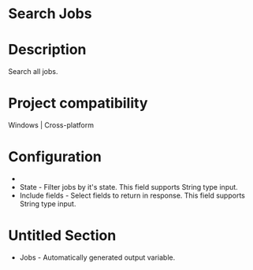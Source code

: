 ﻿# Search Jobs

# Description

Search all jobs.

# Project compatibility

Windows | Cross-platform

# Configuration

* 
* State - Filter jobs by it's state. This field supports String type input.
* Include fields - Select fields to return in response. This field supports String type input.

# Untitled Section









* Jobs - Automatically generated output variable.
